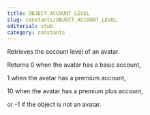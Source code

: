 ```yaml
---
title: OBJECT_ACCOUNT_LEVEL
slug: constants/OBJECT_ACCOUNT_LEVEL
editorial: stub
category: constants
---
```


<LSLConstant
	name="OBJECT_ACCOUNT_LEVEL"
	type="integer"
	value="41"
/>

Retrieves the account level of an avatar.

Returns 0 when the avatar has a basic account,

 1 when the avatar has a premium account,

 10 when the avatar has a premium plus account,

 or -1 if the object is not an avatar.

